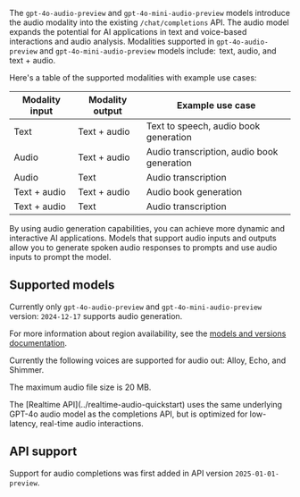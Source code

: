 ---
---

The `gpt-4o-audio-preview` and `gpt-4o-mini-audio-preview` models introduce the audio modality into the existing `/chat/completions` API. The audio model expands the potential for AI applications in text and voice-based interactions and audio analysis. Modalities supported in `gpt-4o-audio-preview` and `gpt-4o-mini-audio-preview` models include:  text, audio, and text + audio.

Here's a table of the supported modalities with example use cases:

| Modality input | Modality output | Example use case |
| --- | --- | --- |
| Text | Text + audio | Text to speech, audio book generation |
| Audio | Text + audio | Audio transcription, audio book generation |
| Audio | Text | Audio transcription |
| Text + audio | Text + audio | Audio book generation |
| Text + audio | Text | Audio transcription |

By using audio generation capabilities, you can achieve more dynamic and interactive AI applications. Models that support audio inputs and outputs allow you to generate spoken audio responses to prompts and use audio inputs to prompt the model. 

## Supported models

Currently only `gpt-4o-audio-preview` and `gpt-4o-mini-audio-preview` version: `2024-12-17` supports audio generation.

For more information about region availability, see the [models and versions documentation](../concepts/models.md#global-standard-model-availability).

Currently the following voices are supported for audio out: Alloy, Echo, and Shimmer.

The maximum audio file size is 20 MB.

<Note>
The [Realtime API](../realtime-audio-quickstart) uses the same underlying GPT-4o audio model as the completions API, but is optimized for low-latency, real-time audio interactions.
</Note>

## API support

Support for audio completions was first added in API version `2025-01-01-preview`. 
